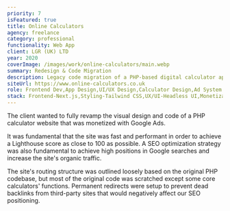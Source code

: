 ```yaml
---
priority: 7
isFeatured: true
title: Online Calculators
agency: freelance
category: professional
functionality: Web App
client: LGR (UK) LTD
year: 2020
coverImage: /images/work/online-calculators/main.webp
summary: Redesign & Code Migration
description: Legacy code migration of a PHP-based digital calculator app.
siteUrl: https://www.online-calculators.co.uk
role: Frontend Dev,App Design,UI/UX Design,Calculator Design,Ad System Setup,SEO optimization
stack: Frontend-Next.js,Styling-Tailwind CSS,UX/UI-Headless UI,Monetization-Google Ads,Analytics-Google Analytics
---
```


The client wanted to fully revamp the visual design and code of a PHP calculator website that was monetized with Google Ads. 

It was fundamental that the site was fast and performant in order to achieve a Lighthouse score as close to 100 as possible. A SEO optimization strategy was also fundamental to achieve high positions in Google searches and increase the site's organic traffic.

The site's routing structure was outlined loosely based on the original PHP codebase, but most of the original code was scratched except some core calculators' functions. Permanent redirects were setup to prevent dead backlinks from third-party sites that would negatively affect our SEO positioning.
